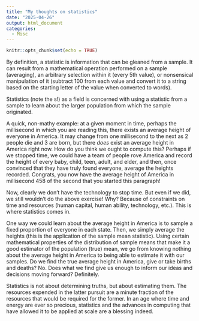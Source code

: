 ```yaml
---
title: "My thoughts on statistics"
date: "2025-04-26"
output: html_document
categories:
  - Misc
---
```


```r
knitr::opts_chunk$set(echo = TRUE)
```

By definition, a statistic is information that can be gleaned from a sample. It can result from a mathematical operation performed on a sample (averaging), an arbitrary selection within it (every 5th value), or nonsensical manipulation of it (subtract 100 from each value and convert it to a string based on the starting letter of the value when converted to words). 

Statistics (note the s!) as a field is concerned with using a statistic from a sample to learn about the larger population from which the sample originated. 

A quick, non-mathy example: at a given moment in time, perhaps the millisecond in which you are reading this, there exists an average height of everyone in America. It may change from one millisecond to the next as 2 people die and 3 are born, but there _does_ exist an average height in America right now. How do you think we ought to compute this? Perhaps if we stopped time, we could have a team of people rove America and record the height of every baby, child, teen, adult, and elder, and then, once convinced that they have truly found everyone, average the heights recorded. Congrats, you now have the average height of America in millisecond 458 of the second that you started this paragraph! 

Now, clearly we don't have the technology to stop time. But even if we did, we still wouldn't do the above exercise! Why? Because of constraints on time and resources (human capital, human ability, technology, etc.). This is where statistics comes in. 

One way we could learn about the average height in America is to sample a fixed proportion of everyone in each state. Then, we simply average the heights (this is the application of the sample mean statistic). Using certain mathematical properties of the distribution of sample means that make it a good estimator of the population (true) mean, we go from knowing nothing about the average height in America to being able to estimate it with our samples. Do we find the true average height in America, give or take births and deaths? No. Does what we find give us enough to inform our ideas and decisions moving forward? Definitely.

Statistics is not about determining truths, but about estimating them. The resources expended in the latter pursuit are a minute fraction of the resources that would be required for the former. In an age where time and energy are ever so precious, statistics and the advances in computing that have allowed it to be applied at scale are a blessing indeed.

